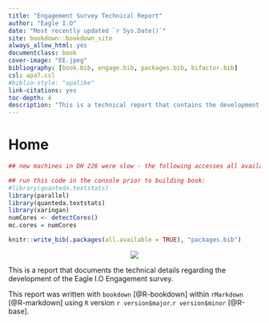 --- 
title: "Engagement Survey Technical Report"
author: "Eagle I.O"
date: "Most recently updated `r Sys.Date()`"
site: bookdown::bookdown_site
always_allow_html: yes
documentclass: book
cover-image: "EE.jpeg"
bibliography: [book.bib, engage.bib, packages.bib, bifactor.bib]
csl: apa7.csl
#biblio-style: "apalike"
link-citations: yes
toc-depth: 4
description: "This is a technical report that contains the development of the Eagle IO Engagement survey. The output format for this example is bookdown::gitbook."
---

# Home {.unnumbered}


```{r quicker, message=FALSE, warning=FALSE, echo=FALSE}

## new machines in DH 226 were slow - the following accesses all available processor cores

## run this code in the console prior to building book:
#library(quanteda.textstats)
library(parallel)
library(quanteda.textstats)
library(xaringan)
numCores <- detectCores()
mc.cores = numCores

knitr::write_bib(.packages(all.available = TRUE), "packages.bib")

```

<center>
![](EE.jpeg)
</center>  

This is a report that documents the technical details regarding the development of the Eagle I.O Engagement survey.

This report was written with `bookdown` [@R-bookdown] within `rMarkdown` [@R-markdown] using `R` version `r version$major`.`r version$minor` [@R-base].
